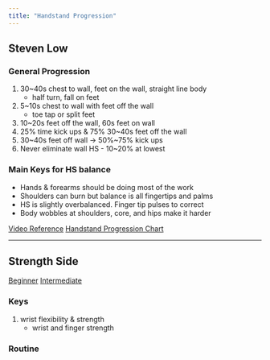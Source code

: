 ```yaml
---
title: "Handstand Progression"
---
```


## Steven Low

### General Progression

1. 30~40s chest to wall, feet on the wall, straight line body
    - half turn, fall on feet
2. 5~10s chest to wall with feet off the wall
    - toe tap or split feet
3. 10~20s feet off the wall, 60s feet on wall
4. 25% time kick ups & 75% 30~40s feet off the wall
5. 30~40s feet off wall -> 50%~75% kick ups
6. Never eliminate wall HS - 10~20% at lowest

### Main Keys for HS balance

- Hands & forearms should be doing most of the work
- Shoulders can burn but balance is all fingertips and palms
- HS is slightly overbalanced. Finger tip pulses to correct
- Body wobbles at shoulders, core, and hips make it harder

[Video Reference](https://youtu.be/45SqRV1LsQw)
[Handstand Progression Chart](https://docs.google.com/spreadsheets/d/19l4tVfdTJLheLMwZBYqcw1oeEBPRh8mxngqrCz2YnVg/edit#gid=2032740838)

---

## Strength Side

[Beginner](https://www.youtube.com/watch?v=1XJ2zR5tE0I)
[Intermediate](https://www.youtube.com/watch?v=aOsR-qheWl0)

### Keys

1. wrist flexibility & strength
    - wrist and finger strength



### Routine
